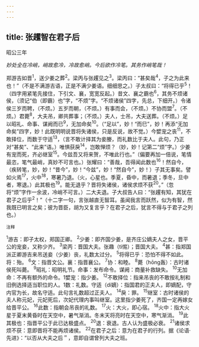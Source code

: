 ```yaml
---
---
---
```

title: 张趯智在君子后
---



昭公三年

*妙处全在冷峭，峭故愈冷，冷故愈峭。今后欲作冷笔。其务作峭笔哉！*

郑游吉如晋<sup>1</sup>，送少姜之葬<sup>2</sup>。梁丙与张趯见之<sup>3</sup>。梁丙曰：“甚矣哉<sup>4</sup>，子之为此来也！”（不是不满游吉语，正是不满少姜语。细细思之。）子太叔曰：“将得已乎<sup>5</sup>！（四字用紧笔先接住，下引文、襄，宽宽反起。）昔文、襄之霸也<sup>6</sup>，其务不烦诸侯，（须记“伯（即霸）也”字，“不烦”字。“不烦诸侯”四字，先总，下细开。）令诸侯三岁而聘，（不烦。）五岁而朝，（不烦。）有事而会，（不烦。）不协而盟<sup>7</sup>。（不烦。）君薨<sup>8</sup>，大夫吊，卿共葬事；（不烦。）夫人，士吊，大夫送葬。（不烦。）足以昭礼、命事、谋阙而已<sup>9</sup>，无加命矣<sup>10</sup>。（“足以”，妙！“而巳”，妙！再添“无加命矣”四字，妙！此既明明说晋将失诸侯，只是反说，故不觉。）今嬖宠之丧<sup>11</sup>，不敢择位，而数于守适<sup>13</sup>，（言不敢计择其为妾媵，而礼数比于夫人。此句，乃正对“甚矣”、“此来”语。）唯惧获戾<sup>14</sup>，岂敢惮烦？（妙，妙！记第二“烦”字。）少姜有宠而死，齐必继室<sup>15</sup>。今兹吾又将来贺，不唯此行也。”（偏要再加一倍说，笔情最恣，笔气最峭，真妙不可言也。）张耀曰：“善哉，吾得闻此数也<sup>16</sup>！然自今，（疾转笔，妙，妙！“昔今”，妙！“今兹”，妙！“然自今”，妙！）子其无事矣。譬如火焉<sup>17</sup>，火中<sup>18</sup>，寒暑乃退。（火，心星也。季夏，昏中，而暑退；季冬，旦中者，寒退。）此其极也<sup>19</sup>。能无退乎？晋将失诸侯，诸侯求烦不获<sup>20</sup>。”（忽将“烦”字作一余波，冷峭不可言。）二大夫退。子大叔告人曰：“张趯有知，其犹在君子之后乎<sup>2</sup>！”（十二字一句，言张越直无智耳。虽闻我言而跃然，似为有智，然我既已明言之矣；彼为晋臣，胡为又复言乎？在君子之后，犹言不得与于君子之列也。）

<sup>注释</sup>

<sup>1</sup>游吉：即子太权，郑国正卿。
<sup>2</sup>少姜：即齐国少姜，是齐庄公嫡夫人之女，晋平公的宠妾，又称少齐。
<sup>3</sup>梁丙：晋国大夫。张趣（tì惕）；晋国大夫。
<sup>4</sup>甚：指郑国派正卿游吉来吊送妾（少姜）丧，礼数太过分。
<sup>5</sup>将得已乎：恐怕不得不如此。将：殆。
<sup>6</sup>文：指晋文公。襄：指晋襄公。
<sup>7</sup>协：和睦。
<sup>8</sup>薨（hōng轰）：古时诸侯死叫薨。
<sup>9</sup>昭礼：昭明礼节。命事：发布命令。谋阙：商量补救缺失。
<sup>10</sup>无加命：不再有额外的命令。1嬖宠：指少姜。
<sup>12</sup>不敢择位：指来吊丧的不敢按礼制和旧例选择适当职位的人。1数：礼数。守适（dí嫡）：指国君的正夫人，即嫡配，守内官为长，故名守适。此句言礼数超过正夫人。
<sup>14</sup>戾：罪。
<sup>15</sup>继室：古时诸侯的夫人称元妃，元妃死后，次妃代理内事叫继室。这里指少姜死了，齐国一定再嫁女给晋平公。
<sup>16</sup>此数：指朝会吊丧的礼数。
<sup>17</sup>火：大火，即心宿。
<sup>18</sup>火中：指大火星于夏末黄昏时在天空中，暑气渐消。冬末天将亮时在天空中，寒气渐消。
<sup>19</sup>此其极也：指晋平公于此已达极盛点。
<sup>20</sup>退：衰退。古人认为盛极必衰。
<sup>21</sup>诸侯求烦不获：意即晋将不能再烦诸侯。
<sup>22</sup>在君子之后：意为在君子的行列。据《论语·先进》：“以否从大夫之后＂，意即自谓曾列大夫之班。